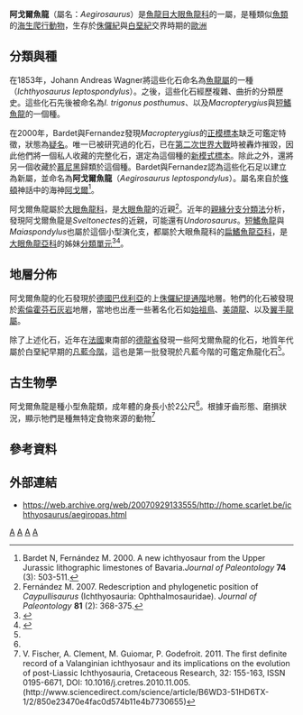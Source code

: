 {{Automatic taxobox
| taxon = Aegirosaurus
| fossil_range = {{fossil_range|提通階|凡藍今階}}
| image = Macropterygius posthumus.JPG
| image_caption = 阿戈爾魚龍的化石
| authority = Bardet & Fernandez, 2000
| type_species='''细椎阿戈爾魚龍<br> ''Aegirosaurus leptospondylus''''' 
| type_species_authority=(Wagner 1853) 
}}

'''阿戈爾魚龍'''（屬名：''Aegirosaurus''）是[[魚龍目|魚龍目]][[大眼魚龍科|大眼魚龍科]]的一屬，是種類似[[魚類|魚類]]的[[海生爬行動物|海生爬行動物]]，生存於[[侏儸紀|侏儸紀]]與[[白堊紀|白堊紀]]交界時期的[[歐洲|歐洲]]

==分類與種==
在1853年，Johann Andreas Wagner將這些化石命名為[[魚龍屬|魚龍屬]]的一種（''Ichthyosaurus leptospondylus''）。之後，這些化石經歷複雜、曲折的分類歷史。這些化石先後被命名為''I. trigonus posthumus''、以及''Macropterygius''與[[短鰭魚龍|短鰭魚龍]]的一個種。

在2000年，Bardet與Fernandez發現''Macropterygius''的[[正模標本|正模標本]]缺乏可鑑定特徵，狀態為[[疑名|疑名]]。唯一已被研究過的化石，已在[[第二次世界大戰|第二次世界大戰]]時被轟炸摧毀，因此他們將一個私人收藏的完整化石，選定為這個種的[[新模式標本|新模式標本]]。除此之外，還將另一個收藏於[[慕尼黑|慕尼黑]]歸類於這個種。Bardet與Fernandez認為這些化石足以建立為新屬，並命名為'''阿戈爾魚龍'''（''Aegirosaurus leptospondylus''）。屬名來自於[[條頓|條頓]]神話中的海神[[阿戈爾|阿戈爾]]<ref name="Bardet & Fernández, 2000">Bardet N, Fernández M. 2000. A new ichthyosaur from the Upper Jurassic lithographic limestones of Bavaria.''Journal of Paleontology'' '''74''' (3): 503-511.</ref>。

阿戈爾魚龍屬於[[大眼魚龍科|大眼魚龍科]]，是[[大眼魚龍|大眼魚龍]]的近親<ref name="Fernández, 2007">Fernández M. 2007. Redescription and phylogenetic position of ''Caypullisaurus'' (Ichthyosauria: Ophthalmosauridae). ''Journal of Paleontology'' '''81''' (2): 368-375.</ref>。近年的[[親緣分支分類法|親緣分支分類法]]分析，發現阿戈爾魚龍是''Sveltonectes''的近親，可能還有''Undorosaurus''。[[短鰭魚龍|短鰭魚龍]]與''Maiaspondylus''也屬於這個小型演化支，都屬於大眼魚龍科的[[扁鰭魚龍亞科|扁鰭魚龍亞科]]，是[[大眼魚龍亞科|大眼魚龍亞科]]的姊妹[[分類單元|分類單元]]<ref name=Fetal11>{{cite journal |last=Fischer |first=Valentin |coauthors=Edwige Masure, Maxim S. Arkhangelsky and Pascal Godefroit |year=2011 |title=A new Barremian (Early Cretaceous) ichthyosaur from western Russia |journal=Journal of Vertebrate Paleontology |volume=31 |issue=5 |pages=1010–1025 |doi=10.1080/02724634.2011.595464 |url=http://www.tandfonline.com/doi/abs/10.1080/02724634.2011.595464 |access-date=2012-05-17 |archive-date=2019-07-13 |archive-url=https://web.archive.org/web/20190713113001/https://www.tandfonline.com/doi/abs/10.1080/02724634.2011.595464 |dead-url=no }}</ref><ref name=Acamptonectes>{{cite journal |author=Valentin Fischer, Michael W. Maisch, Darren Naish, Ralf Kosma, Jeff Liston, Ulrich Joger, Fritz J. Krüger, Judith Pardo Pérez, Jessica Tainsh and Robert M. Appleby |year=2012 |title=New Ophthalmosaurid Ichthyosaurs from the European Lower Cretaceous Demonstrate Extensive Ichthyosaur Survival across the Jurassic–Cretaceous Boundary |url=http://www.plosone.org/article/info%3Adoi%2F10.1371%2Fjournal.pone.0029234 |journal=PLoS ONE |volume=7 |issue=1 |pages=e29234 |doi=10.1371/journal.pone.0029234 |access-date=2012-05-17 |archive-date=2012-03-22 |archive-url=https://web.archive.org/web/20120322171643/http://www.plosone.org/article/info:doi/10.1371/journal.pone.0029234 |dead-url=no }}</ref>。

==地層分佈==
阿戈爾魚龍的化石發現於[[德國|德國]][[巴伐利亞|巴伐利亞]]的上[[侏儸紀|侏儸紀]][[提通階|提通階]]地層。牠們的化石被發現於[[索倫霍芬石灰岩|索倫霍芬石灰岩]]地層，當地也出產一些著名化石如[[始祖鳥|始祖鳥]]、[[美頜龍|美頜龍]]、以及[[翼手龍屬|翼手龍屬]]。

除了上述化石，近年在[[法國|法國]]東南部的[[德龍省|德龍省]]發現一些阿戈爾魚龍的化石，地質年代屬於白堊紀早期的[[凡藍今階|凡藍今階]]，這也是第一批發現於凡藍今階的可鑑定魚龍化石<ref name="Fischer et al, 2011"/>。

==古生物學==
阿戈爾魚龍是種小型魚龍類，成年體的身長小於2公尺<ref name="Bardet & Fernández, 2000"/>。根據牙齒形態、磨損狀況，顯示牠們是種無特定食物來源的動物<ref name="Fischer et al, 2011">V. Fischer, A. Clement, M. Guiomar, P. Godefroit. 2011. The first definite record of a Valanginian ichthyosaur and its implications on the evolution of post-Liassic Ichthyosauria, Cretaceous Research, 32: 155-163, ISSN 0195-6671, DOI: 10.1016/j.cretres.2010.11.005.(http://www.sciencedirect.com/science/article/B6WD3-51HD6TX-1/2/850e23470e4fac0d574b11e4b7730655{{Dead link|date=2019年11月 |bot=InternetArchiveBot |fix-attempted=yes }})</ref>

==參考資料==
{{reflist}}

==外部連結==
*https://web.archive.org/web/20070929133555/http://home.scarlet.be/ichthyosaurus/aegiropas.html
{{魚龍目}}
{{Taxonbar}}


[[Category:魚龍目|A]]
[[Category:侏羅紀爬行動物|A]]
[[Category:白堊紀爬行動物|A]]
[[Category:2000年描述的分類群|A]]